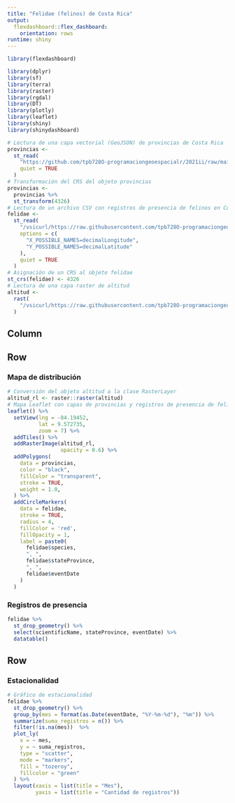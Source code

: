 ```yaml
---
title: "Felidae (felinos) de Costa Rica"
output: 
  flexdashboard::flex_dashboard:
    orientation: rows
runtime: shiny
---
```


```r
library(flexdashboard)
```

```r
library(dplyr)
library(sf)
library(terra)
library(raster)
library(rgdal)
library(DT)
library(plotly)
library(leaflet)
library(shiny)
library(shinydashboard)
```

```r
# Lectura de una capa vectorial (GeoJSON) de provincias de Costa Rica
provincias <-
  st_read(
    "https://github.com/tpb728O-programaciongeoespacialr/2021ii/raw/main/datos/ign/delimitacion-territorial-administrativa/provincias-simplificadas_100m.geojson",
    quiet = TRUE
  )
# Transformación del CRS del objeto provincias
provincias <-
  provincias %>%
  st_transform(4326)
# Lectura de un archivo CSV con registros de presencia de felinos en Costa Rica
felidae <-
  st_read(
    "/vsicurl/https://raw.githubusercontent.com/tpb728O-programaciongeoespacialr/2021ii/main/datos/gbif/felidae.csv",
    options = c(
      "X_POSSIBLE_NAMES=decimalLongitude",
      "Y_POSSIBLE_NAMES=decimalLatitude"
    ),
    quiet = TRUE
  )
# Asignación de un CRS al objeto felidae
st_crs(felidae) <- 4326
# Lectura de una capa raster de altitud
altitud <-
  rast(
    "/vsicurl/https://raw.githubusercontent.com/tpb728O-programaciongeoespacialr/2021ii/master/datos/worldclim/altitud.tif"
  )
```

Column {.sidebar}
-----------------------------------------------------------------------


Row
-----------------------------------------------------------------------

### Mapa de distribución

```r
# Conversión del objeto altitud a la clase RasterLayer
altitud_rl <- raster::raster(altitud)
# Mapa Leaflet con capas de provincias y registros de presencia de felinos
leaflet() %>%
  setView(lng = -84.19452,
          lat = 9.572735,
          zoom = 7) %>%
  addTiles() %>%
  addRasterImage(altitud_rl,
                 opacity = 0.6) %>%
  addPolygons(
    data = provincias,
    color = "black",
    fillColor = "transparent",
    stroke = TRUE,
    weight = 1.0,
  ) %>%
  addCircleMarkers(
    data = felidae,
    stroke = TRUE,
    radius = 4,
    fillColor = 'red',
    fillOpacity = 1,
    label = paste0(
      felidae$species,
      ", ",
      felidae$stateProvince,
      ", ",
      felidae$eventDate
    )
  )
```

### Registros de presencia

```r
felidae %>%
  st_drop_geometry() %>%
  select(scientificName, stateProvince, eventDate) %>%
  datatable()
```

Row
-----------------------------------------------------------------------

### Estacionalidad

```r
# Gráfico de estacionalidad
felidae %>%
  st_drop_geometry() %>%
  group_by(mes = format(as.Date(eventDate, "%Y-%m-%d"), "%m")) %>%
  summarize(suma_registros = n()) %>%
  filter(!is.na(mes))  %>%
  plot_ly(
    x = ~ mes,
    y = ~ suma_registros,
    type = "scatter",
    mode = "markers",
    fill = "tozeroy",
    fillcolor = "green"
  ) %>%
  layout(xaxis = list(title = "Mes"),
         yaxis = list(title = "Cantidad de registros"))
```